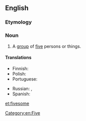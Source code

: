 ==English==

===Etymology===
{{suffix|five|some|lang=en}}

===Noun===
{{en-noun}}

# A [[group]] of [[five]] persons or things.

====Translations====
{{trans-top|group of five}}
* Finnish: {{t|fi|viisikko}}
* Polish: {{t+|pl|piątka|f}}
* Portuguese: {{t|pt|quinteto|m}}
{{trans-mid}}
* Russian: {{t+|ru|пятеро́}}, {{t+|ru|пятёрка|f}}
* Spanish: {{t+|es|quinteto|m}}
{{trans-bottom}}

[[Category:en:Five]]

[[et:fivesome]]